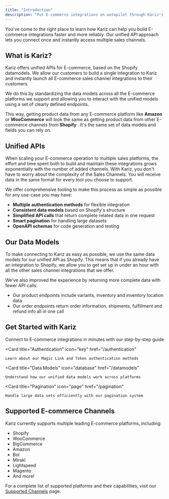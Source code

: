 ```yaml
---
title: "Introduction"
description: "Put E-commerce integrations on autopilot through Kariz's unified API"
---
```


You've come to the right place to learn how Kariz can help you build E-commerce integrations faster and more reliably. Our unified API approach lets you connect once and instantly access multiple sales channels.

## What is Kariz?

Kariz offers unified APIs for E-commerce, based on the Shopify datamodels. We allow our customers to build a single integration to Kariz and instantly launch all E-commerce sales channel integrations to their customers.

We do this by standardizing the data models across all the E-commerce platforms we support and allowing you to interact with the unified models using a set of clearly defined endpoints.

This way, getting product data from any E-commerce platform like **Amazon** or **WooCommerce**  will look the same as getting product data from other E-commerce channels from **Shopify** . It's the same set of data models and fields you can rely on.

## Unified APIs

When scaling your E-commerce operation to multiple sales platforms, the effort and time spent both to build and maintain these integrations grows exponentially with the number of added channels. With Kariz, you don't have to worry about the complexity of the Sales Channels. You will receive data in the same format for every tool you choose to support.

We offer comprehensive tooling to make this process as simple as possible for any use-case you may have:

- **Multiple authentication methods** for flexible integration
- **Consistent data models** based on Shopify's structure
- **Simplified API calls** that return complete related data in one request
- **Smart pagination** for handling large datasets
- **OpenAPI schemas** for code generation and testing

## Our Data Models

To make connecting to Kariz as easy as possible, we use the same data models for our unified API as Shopify. This means that if you already have an integration to Shopify, we allow you to get set up in under an hour with all the other sales channel integrations that we offer.

We've also improved the experience by returning more complete data with fewer API calls:

- Our product endpoints include variants, inventory and inventory location data
- Our order endpoints return order information, shipments, fulfillment and refund info all in one call

## Get Started with Kariz

<CardGroup cols={2}>
  <Card 
    title="Quickstart" 
    icon="rocket" 
    href="/quickstart"
  >
    Connect to E-commerce integrations in minutes with our step-by-step guide
  </Card>
  
  <Card 
    title="Authentication" 
    icon="key" 
    href="/authentication"
  >
    Learn about our Magic Link and Token authentication methods
  </Card>
  
  <Card 
    title="Data Models" 
    icon="database" 
    href="/datamodels"
  >
    Understand how our unified data models work across platforms
  </Card>
  
  <Card 
    title="Pagination" 
    icon="page" 
    href="/pagination"
  >
    Handle large data sets efficiently with our pagination system
  </Card>
</CardGroup>

## Supported E-commerce Channels

Kariz currently supports multiple leading E-commerce platforms, including:

- Shopify
- WooCommerce
- BigCommerce
- Amazon
- Bol
- Mirakl
- Lightspeed
- Magento
- And more!

For a complete list of supported platforms and their capabilities, visit our [Supported Channels](https://runkariz.com/integrations) page.